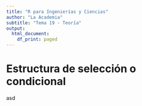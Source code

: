 ```yaml
---
title: "R para Ingenierías y Ciencias"
author: "La Academia"
subtitle: "Tema 19 - Teoría"
output:
  html_document:
    df_print: paged
---
```


# Estructura de selección o condicional

asd
